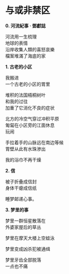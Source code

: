 # 与或非禁区


**0. 河流紀事 · 鄧獻誌**

河流用一生梳理 \
地球的表情 \
沿岸收集人類的喜怒哀樂 \
檔案堆滿了海底的家

**1. 古老的小区**

我搬进 \
一个古老的小区的胃里

堆积的法国梧桐树叶 \
和我的过往 \
加重了它消化不良的症状

北方的冷空气穿过冲积平原 \
匍匐在小区旁的江面休息 \
玩闹

手拉着手的山脉远在南边等候 \
胃壁从此有水珠渗出

我的浴巾不再干燥

**2. 信**

被子折叠成信封 \
身体干瘪成信纸

睡梦邮递心事。

**3. 梦里的事**

梦里一群恒星散落在 \
外婆家屋后的草丛

梦里在摩天大楼上空蛙泳

梦里变成凶杀犯被通缉

梦里牙齿全部脱落 \
一点也不痛
